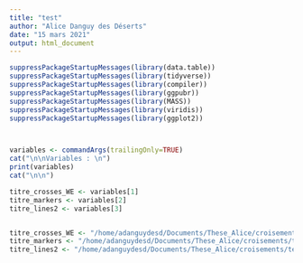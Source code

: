 ```yaml
---
title: "test"
author: "Alice Danguy des Déserts"
date: "15 mars 2021"
output: html_document
---
```




```r

suppressPackageStartupMessages(library(data.table))
suppressPackageStartupMessages(library(tidyverse))
suppressPackageStartupMessages(library(compiler))
suppressPackageStartupMessages(library(ggpubr))
suppressPackageStartupMessages(library(MASS))
suppressPackageStartupMessages(library(viridis))
suppressPackageStartupMessages(library(ggplot2))



variables <- commandArgs(trailingOnly=TRUE)
cat("\n\nVariables : \n")
print(variables)
cat("\n\n")

titre_crosses_WE <- variables[1]
titre_markers <- variables[2]
titre_lines2 <- variables[3]


titre_crosses_WE <- "/home/adanguydesd/Documents/These_Alice/croisements/temp/crosses_WE.txt"
titre_markers <- "/home/adanguydesd/Documents/These_Alice/croisements/temp/markers_estimated.txt"
titre_lines2 <- "/home/adanguydesd/Documents/These_Alice/croisements/temp/lines_g2.txt"


```

